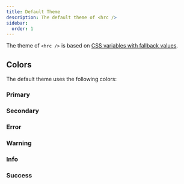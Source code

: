 ```yaml
---
title: Default Theme
description: The default theme of <hrc />
sidebar:
  order: 1
---
```



The theme of `<hrc />` is based on [CSS variables with fallback
values](https://developer.mozilla.org/en-US/docs/Web/CSS/Using_CSS_custom_properties#custom_property_fallback_values).

## Colors

The default theme uses the following colors:

### Primary

<ColorPalette color="primary" />

### Secondary

<ColorPalette color="secondary" />

### Error

<ColorPalette color="error" />

### Warning

<ColorPalette color="warning" />

### Info

<ColorPalette color="info" />

### Success

<ColorPalette color="success" />
